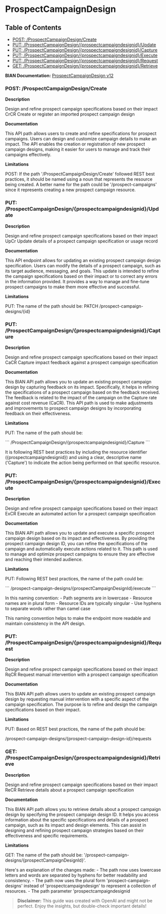 # ProspectCampaignDesign

## Table of Contents
- [POST: /ProspectCampaignDesign/Create](#post-/prospectcampaigndesign/create)
- [PUT: /ProspectCampaignDesign/\{prospectcampaigndesignid\}/Update](#put-/prospectcampaigndesign/\{prospectcampaigndesignid\}/update)
- [PUT: /ProspectCampaignDesign/\{prospectcampaigndesignid\}/Capture](#put-/prospectcampaigndesign/\{prospectcampaigndesignid\}/capture)
- [PUT: /ProspectCampaignDesign/\{prospectcampaigndesignid\}/Execute](#put-/prospectcampaigndesign/\{prospectcampaigndesignid\}/execute)
- [PUT: /ProspectCampaignDesign/\{prospectcampaigndesignid\}/Request](#put-/prospectcampaigndesign/\{prospectcampaigndesignid\}/request)
- [GET: /ProspectCampaignDesign/\{prospectcampaigndesignid\}/Retrieve](#get-/prospectcampaigndesign/\{prospectcampaigndesignid\}/retrieve)


**BIAN Documentation:** [ProspectCampaignDesign v12](https://app.swaggerhub.com/apis/BIAN-3/ProspectCampaignDesign/12.0.0)

### POST: /ProspectCampaignDesign/Create

**Description**

Design and refine prospect campaign specifications based on their impact CrCR Create or register an imported prospect campaign design

**Documentation**

This API path allows users to create and refine specifications for prospect campaigns\. Users can design and customize campaign details to make an impact\. The API enables the creation or registration of new prospect campaign designs\, making it easier for users to manage and track their campaigns effectively\.

**Limitations**

POST: If the path '/ProspectCampaignDesign/Create' followed REST best practices\, it should be named using a noun that represents the resource being created\. A better name for the path could be '/prospect\-campaigns' since it represents creating a new prospect campaign resource\.

### PUT: /ProspectCampaignDesign/\{prospectcampaigndesignid\}/Update

**Description**

Design and refine prospect campaign specifications based on their impact UpCr Update details of a prospect campaign specification or usage record

**Documentation**

This API endpoint allows for updating an existing prospect campaign design specification\. Users can modify the details of a prospect campaign\, such as its target audience\, messaging\, and goals\. This update is intended to refine the campaign specifications based on their impact or to correct any errors in the information provided\. It provides a way to manage and fine\-tune prospect campaigns to make them more effective and successful\.

**Limitations**

PUT: The name of the path should be:
PATCH /prospect\-campaign\-designs/\{id\}

### PUT: /ProspectCampaignDesign/\{prospectcampaigndesignid\}/Capture

**Description**

Design and refine prospect campaign specifications based on their impact CaCR Capture impact feedback against a prospect campaign specification

**Documentation**

This BIAN API path allows you to update an existing prospect campaign design by capturing feedback on its impact\. Specifically\, it helps in refining the specifications of a prospect campaign based on the feedback received\. The feedback is related to the impact of the campaign on the Capture rate against cost revenue \(CaCR\)\. This API path is used to make adjustments and improvements to prospect campaign designs by incorporating feedback on their effectiveness\.

**Limitations**

PUT: The name of the path should be:

\`\`\`
/ProspectCampaignDesign/\{prospectcampaigndesignid\}/Capture
\`\`\`

It is following REST best practices by including the resource identifier \(\{prospectcampaigndesignid\}\) and using a clear\, descriptive name \('Capture'\) to indicate the action being performed on that specific resource\.

### PUT: /ProspectCampaignDesign/\{prospectcampaigndesignid\}/Execute

**Description**

Design and refine prospect campaign specifications based on their impact ExCR Execute an automated action for a prospect campaign specification

**Documentation**

This BIAN API path allows you to update and execute a specific prospect campaign design based on its impact and effectiveness\. By providing the prospect campaign design ID\, you can refine the specifications of the campaign and automatically execute actions related to it\. This path is used to manage and optimize prospect campaigns to ensure they are effective and reaching their intended audience\.

**Limitations**

PUT: Following REST best practices\, the name of the path could be:

\`\`\`
/prospect\-campaign\-designs/\{prospectCampaignDesignId\}/execute
\`\`\`

In this naming convention:
\- Path segments are in lowercase
\- Resource names are in plural form
\- Resource IDs are typically singular
\- Use hyphens to separate words rather than camel case

This naming convention helps to make the endpoint more readable and maintain consistency in the API design\.

### PUT: /ProspectCampaignDesign/\{prospectcampaigndesignid\}/Request

**Description**

Design and refine prospect campaign specifications based on their impact RqCR Request manual intervention with a prospect campaign specification

**Documentation**

This BIAN API path allows users to update an existing prospect campaign design by requesting manual intervention with a specific aspect of the campaign specification\. The purpose is to refine and design the campaign specifications based on their impact\.

**Limitations**

PUT: Based on REST best practices\, the name of the path should be:

/prospect\-campaign\-designs/\{prospect\-campaign\-design\-id\}/requests

### GET: /ProspectCampaignDesign/\{prospectcampaigndesignid\}/Retrieve

**Description**

Design and refine prospect campaign specifications based on their impact ReCR Retrieve details about a prospect campaign specification

**Documentation**

This BIAN API path allows you to retrieve details about a prospect campaign design by specifying the prospect campaign design ID\. It helps you access information about the specific specifications and details of a prospect campaign\, such as its impact and design elements\. This can assist in designing and refining prospect campaign strategies based on their effectiveness and specific requirements\.

**Limitations**

GET: The name of the path should be: '/prospect\-campaign\-designs/\{prospectCampaignDesignId\}'\. 

Here's an explanation of the changes made:
\- The path now uses lowercase letters and words are separated by hyphens for better readability and consistency\.
\- The path now uses the plural form 'prospect\-campaign\-designs' instead of 'prospectcampaigndesign' to represent a collection of resources\.
\- The path parameter 'prospectcampaigndesignid

> **Disclaimer:** This guide was created with OpenAI and might not be perfect. Enjoy the insights, but double-check important details!
